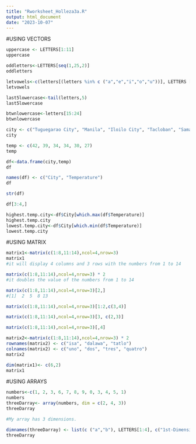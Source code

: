```yaml
---
title: "Rworksheet_Holleza3a.R"
output: html_document
date: "2023-10-07"
---
```


#USING VECTORS
```r
uppercase <- LETTERS[1:11]
uppercase
```

```r
oddletters<-LETTERS[seq(1,25,2)]
oddletters
```

```r
letvowels<-c(letters[(letters %in% c ("a","e","i","o","u"))], LETTERS [(LETTERS %in% c("A","E","I","O","U"))])
letvowels

```

```r
last5lowercase<-tail(letters,5)
last5lowercase

```

```r
btwnlowercase<-letters[15:24]
btwnlowercase
```

```r
city <- c("Tuguegarao City", "Manila", "Iloilo City", "Tacloban", "Samal Island", "Davao City")
city
```

```r
temp <- c(42, 39, 34, 34, 30, 27)
temp
```

```r
df<-data.frame(city,temp)
df
```

```r
names(df) <- c("City", "Temperature")
df
```

```r
str(df)

```

```r
df[3:4,]
```

```r
highest.temp.city<-df$City[which.max(df$Temperature)]
highest.temp.city
lowest.temp.city<-df$City[which.min(df$Temperature)]
lowest.temp.city
```

#USING MATRIX

```r
matrix1<-matrix(c(1:8,11:14),ncol=4,nrow=3)
matrix1
#it will display 4 columns and 3 rows with the numbers from 1 to 14
```

```r
matrix(c(1:8,11:14),ncol=4,nrow=3) * 2
#it doubles the value of the numbers from 1 to 14 
```

```r
matrix(c(1:8,11:14),ncol=4,nrow=3)[2,]
#[1]  2  5  8 13
```

```r
matrix(c(1:8,11:14),ncol=4,nrow=3)[1:2,c(3,4)]
```

```r
matrix(c(1:8,11:14),ncol=4,nrow=3)[3, c(2,3)]
```

```r
matrix(c(1:8,11:14),ncol=4,nrow=3)[,4]
```

```r
matrix2<-matrix(c(1:8,11:14),ncol=4,nrow=3) * 2
rownames(matrix2) <- c("isa", "dalawa", "tatlo")
colnames(matrix2) <- c("uno", "dos", "tres", "quatro")
matrix2
```

```r
dim(matrix1)<- c(6,2)
matrix1
```

#USING ARRAYS

```r
numbers<-c(1, 2, 3, 6, 7, 8, 9, 0, 3, 4, 5, 1)
numbers
threeDarray<- array(numbers, dim = c(2, 4, 3))
threeDarray
```

```r
#My array has 3 dimensions.
```

```r
dimnames(threeDarray) <- list(c ("a","b"), LETTERS[1:4], c("1st-Dimensional Array", "2nd-Dimensional Array", "3rd-Dimensional Array") )
threeDarray
```